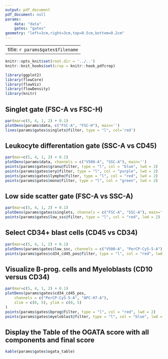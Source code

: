 ```yaml
---
output: pdf_document
pdf_document: null
params:
    data: "data"
    gates: "gates"
geometry: "left=3cm,right=3cm,top=0.5cm,bottom=0.2cm"
--- 
```


---
title: `r params$gates$filename`
---

```r
knitr::opts_knit$set(root.dir = '../..')
knitr::knit_hooks$set(crop = knitr::hook_pdfcrop)
```

```r
library(ggplot2)
library(flowCore)
library(flowViz)
library(flowDensity)
library(knitr)
```

\vspace{-1cm}

## Singlet gate (FSC-A vs FSC-H)
\vspace{-0.5cm}
```r
par(mar=c(5, 4, 1, 2) + 0.1)
plotDens(params$data, c("FSC-A", "FSC-H"), main='')
lines(params$gates$singlets@filter, type = "l", col='red')
```

\vspace{-1cm}

## Leukocyte differentation gate (SSC-A vs CD45)
\vspace{-0.5cm}
```r
par(mar=c(5, 4, 1, 2) + 0.1)
plotDens(params$data, channels = c("V500-A", "SSC-A"), main='')
points(params$gates$granu@filter, type = "l", col = "blue", lwd = 2)
points(params$gates$ery@filter, type = "l", col = "purple", lwd = 2)
points(params$gates$lympho@filter, type = "l", col = "red", lwd = 2)
points(params$gates$mono@filter, type = "l", col = "green", lwd = 2)
```

## Low side scatter gate (FSC-A vs SSC-A)
\vspace{-0.5cm}
```r
par(mar=c(5, 4, 1, 2) + 0.1)
plotDens(params$gates$singlets, channels = c("FSC-A", "SSC-A"), main='')
points(params$gates$low_ssc@filter, type = "l", col = "red", lwd = 2)
```

## Select CD34+ blast cells (CD45 vs CD34)
\vspace{-0.5cm}
```r
par(mar=c(5, 4, 1, 2) + 0.1)
plotDens(params$gates$low_ssc, channels = c("V500-A", "PerCP-Cy5-5-A"), main='')
points(params$gates$cd34_cd45_pos@filter, type = "l", col = "red", lwd = 2)
```

## Visualize B-prog. cells and Myeloblasts (CD10 versus CD34)
\vspace{-0.5cm}
```r
par(mar=c(5, 4, 1, 2) + 0.1)
plotDens(params$gates$cd34_cd45_pos,
    channels = c("PerCP-Cy5-5-A", "APC-H7-A"),
    xlim = c(0, 5), ylim = c(0, 5)
)
points(params$gates$bprog@filter, type = "l", col = "red", lwd = 2)
points(params$gates$myeloblast@filter, type = "l", col = "blue", lwd = 2)
```

## Display the Table of the OGATA score with all components and final score
\vspace{-0.5cm}
```r
kable(params$gates$ogata_table)
```
